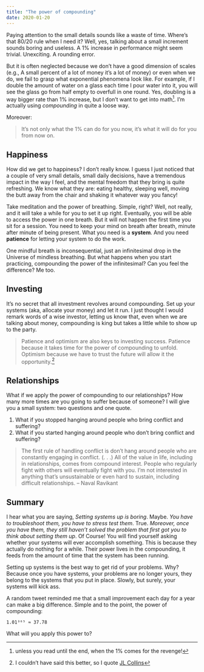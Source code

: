 ```yaml
---
title: "The power of compounding"
date: 2020-01-20
---
```


Paying attention to the small details sounds like a waste of time. Where's that 80/20 rule when I need it? Well, yes, talking about a small increment sounds boring and useless. A 1% increase in performance might seem trivial. Unexciting. A rounding error. 

But it is often neglected because we don't have a good dimension of scales (e.g., A small percent of a lot of money it's a lot of money) or even when we do, we fail to grasp what exponential phenomena look like. For example, if I double the amount of water on a glass each time I pour water into it, you will see the glass go from half empty to overfull in one round. Yes, doubling is a way bigger rate than 1% increase, but I don't want to get into math[^unless]. I'm actually using *compounding* in quite a loose way. 

[^unless]: unless you read until the end, when the 1% comes for the revenge!


Moreover:

> It's not only what the 1% can do for you now, it's what it will do for you from now on.

## Happiness

How did we get to happiness? I don't really know. I guess I just noticed that a couple of very small details, small daily decisions, have a tremendous impact in the way I feel, and the mental freedom that they bring is quite refreshing. We know what they are: eating healthy, sleeping well, moving the butt away from the chair and shaking it whatever way you fancy! 

Take meditation and the power of breathing. Simple, right? Well, not really, and it will take a while for you to set it up right. Eventually, you will be able to access the power in one breath. But it will not happen the first time you sit for a session. You need to keep your mind on breath after breath, minute after minute of being present. What you need is a **system**. And you need **patience** for letting your system to do the work.

One mindful breath is inconsequential, just an infinitesimal drop in the Universe of mindless breathing. But what happens when you start practicing, compounding the power of the infinitesimal? Can you feel the difference? Me too. 

## Investing

It's no secret that all investment revolves around compounding. Set up your systems (aka, allocate your money) and let it run. I just thought I would remark words of a wise investor, letting us know that, even when we are talking about money, compounding is king but takes a little while to show up to the party.

> Patience and optimism are also keys to investing success. Patience because it takes time for the power of compounding to unfold. Optimism because we have to trust the future will allow it the opportunity.[^jcollins]

## Relationships

What if we apply the power of compounding to our relationships? How many more times are you going to suffer because of someone? I will give you a small system: two questions and one quote. 

1. What if you stopped hanging around people who bring conflict and suffering? 
2. What if you started hanging around people who don't bring conflict and suffering?

> The first rule of handling conflict is don't hang around people who are constantly engaging in conflict. (. . .) All of the value in life, including in relationships, comes from compound interest. People who regularly fight with others will eventually fight with you. I'm not interested in anything that's unsustainable or even hard to sustain, including difficult relationships. -- Naval Ravikant

## Summary

I hear what you are saying, *Setting systems up is boring*. Maybe. *You have to troubleshoot them, you have to stress test them*. True. *Moreover, once you have them, they still haven't solved the problem that first got you to think about setting them up*. Of Course! You will find yourself asking whether your systems will ever accomplish something. This is because they actually do nothing for a while. Their power lives in the compounding, it feeds from the amount of time that the system has been running.

Setting up systems is the best way to get rid of your problems. Why? Because once you have systems, your problems are no longer yours, they belong to the systems that you put in place. Slowly, but surely, your systems will kick ass.

A random tweet reminded me that a small improvement each day for a year can make a big difference. Simple and to the point, the power of compounding:

```
1.01³⁶⁵ ≈ 37.78
```

What will you apply this power to?


[^jcollins]: I couldn't have said this better, so I quote [JL Collins](https://jlcollinsnh.com/2018/06/07/stocks-part-xxxiii-optimism/)
